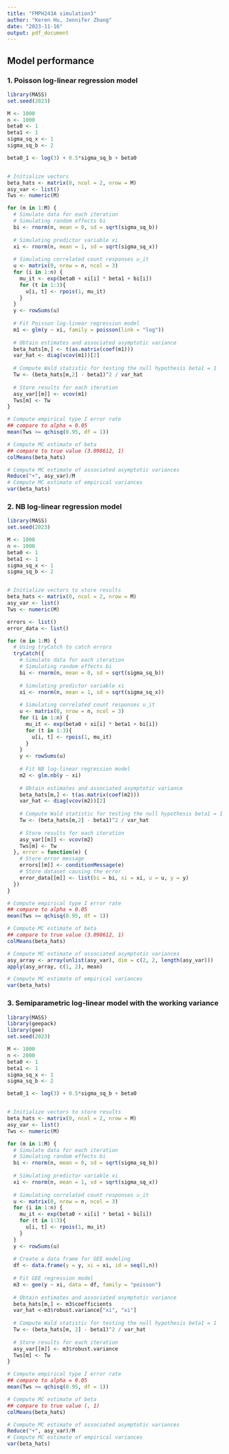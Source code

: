 ```yaml
---
title: "FMPH243A simulation3"
author: "Keren Hu, Jennifer Zhang"
date: "2023-11-16"
output: pdf_document
---
```


## Model performance

### 1. Poisson log-linear regression model

```r
library(MASS)
set.seed(2023)

M <- 1000  
n <- 1000   
beta0 <- 1
beta1 <- 1
sigma_sq_x <- 1
sigma_sq_b <- 2

beta0_1 <- log(3) + 0.5*sigma_sq_b + beta0


# Initialize vectors
beta_hats <- matrix(0, ncol = 2, nrow = M)
asy_var <- list()
Tws <- numeric(M)

for (m in 1:M) {
  # Simulate data for each iteration
  # Simulating random effects bi
  bi <- rnorm(n, mean = 0, sd = sqrt(sigma_sq_b))
  
  # Simulating predictor variable xi
  xi <- rnorm(n, mean = 1, sd = sqrt(sigma_sq_x))
  
  # Simulating correlated count responses u_it
  u <- matrix(0, nrow = n, ncol = 3)
  for (i in 1:n) {
    mu_it <- exp(beta0 + xi[i] * beta1 + bi[i])
    for (t in 1:3){
      u[i, t] <- rpois(1, mu_it)
    }
  }
  y <- rowSums(u)
  
  # Fit Poisson log-linear regression model
  m1 <- glm(y ~ xi, family = poisson(link = "log"))
  
  # Obtain estimates and associated asymptotic variance
  beta_hats[m,] <- t(as.matrix(coef(m1)))
  var_hat <- diag(vcov(m1))[2]
  
  # Compute Wald statistic for testing the null hypothesis beta1 = 1
  Tw <- (beta_hats[m,2] - beta1)^2 / var_hat
  
  # Store results for each iteration
  asy_var[[m]] <- vcov(m1)
  Tws[m] <- Tw
}

# Compute empirical type I error rate
## compare to alpha = 0.05
mean(Tws >= qchisq(0.95, df = 1))

# Compute MC estimate of beta
## compare to true value (3.098612, 1)
colMeans(beta_hats)

# Compute MC estimate of associated asymptotic variances
Reduce("+", asy_var)/M
# Compute MC estimate of empirical variances
var(beta_hats)
```

### 2. NB log-linear regression model

```r
library(MASS)
set.seed(2023)

M <- 1000  
n <- 1000   
beta0 <- 1
beta1 <- 1
sigma_sq_x <- 1
sigma_sq_b <- 2


# Initialize vectors to store results
beta_hats <- matrix(0, ncol = 2, nrow = M)
asy_var <- list()
Tws <- numeric(M)

errors <- list()
error_data <- list()

for (m in 1:M) {
  # Using tryCatch to catch errors
  tryCatch({
    # Simulate data for each iteration
    # Simulating random effects bi
    bi <- rnorm(n, mean = 0, sd = sqrt(sigma_sq_b))
  
    # Simulating predictor variable xi
    xi <- rnorm(n, mean = 1, sd = sqrt(sigma_sq_x))
  
    # Simulating correlated count responses u_it
    u <- matrix(0, nrow = n, ncol = 3)
    for (i in 1:n) {
      mu_it <- exp(beta0 + xi[i] * beta1 + bi[i])
      for (t in 1:3){
        u[i, t] <- rpois(1, mu_it)
      }
    }
    y <- rowSums(u)
  
    # Fit NB log-linear regression model
    m2 <- glm.nb(y ~ xi)
  
    # Obtain estimates and associated asymptotic variance
    beta_hats[m,] <- t(as.matrix(coef(m2)))
    var_hat <- diag(vcov(m2))[2]
  
    # Compute Wald statistic for testing the null hypothesis beta1 = 1
    Tw <- (beta_hats[m,2] - beta1)^2 / var_hat
  
    # Store results for each iteration
    asy_var[[m]] <- vcov(m2)
    Tws[m] <- Tw
  }, error = function(e) {
    # Store error message
    errors[[m]] <- conditionMessage(e)
    # Store dataset causing the error
    error_data[[m]] <- list(bi = bi, xi = xi, u = u, y = y)
  })
}

# Compute empirical type I error rate
## compare to alpha = 0.05
mean(Tws >= qchisq(0.95, df = 1))

# Compute MC estimate of beta
## compare to true value (3.098612, 1)
colMeans(beta_hats)

# Compute MC estimate of associated asymptotic variances
asy_array <- array(unlist(asy_var), dim = c(2, 2, length(asy_var)))
apply(asy_array, c(1, 2), mean)

# Compute MC estimate of empirical variances
var(beta_hats)
```

### 3. Semiparametric log-linear model with the working variance

```r
library(MASS)
library(geepack)
library(gee)
set.seed(2023)

M <- 1000  
n <- 2000   
beta0 <- 1
beta1 <- 1
sigma_sq_x <- 1
sigma_sq_b <- 2

beta0_1 <- log(3) + 0.5*sigma_sq_b + beta0


# Initialize vectors to store results
beta_hats <- matrix(0, ncol = 2, nrow = M)
asy_var <- list()
Tws <- numeric(M)

for (m in 1:M) {
  # Simulate data for each iteration
  # Simulating random effects bi
  bi <- rnorm(n, mean = 0, sd = sqrt(sigma_sq_b))
  
  # Simulating predictor variable xi
  xi <- rnorm(n, mean = 1, sd = sqrt(sigma_sq_x))
  
  # Simulating correlated count responses u_it
  u <- matrix(0, nrow = n, ncol = 3)
  for (i in 1:n) {
    mu_it <- exp(beta0 + xi[i] * beta1 + bi[i])
    for (t in 1:3){
      u[i, t] <- rpois(1, mu_it)
    }
  }
  y <- rowSums(u)
  
  # Create a data frame for GEE modeling
  df <- data.frame(y = y, xi = xi, id = seq(1,n))
  
  # Fit GEE regression model
  m3 <- gee(y ~ xi, data = df, family = "poisson")
  
  # Obtain estimates and associated asymptotic variance
  beta_hats[m,] <- m3$coefficients
  var_hat <-m3$robust.variance["xi", "xi"]
  
  # Compute Wald statistic for testing the null hypothesis beta1 = 1
  Tw <- (beta_hats[m, 2] - beta1)^2 / var_hat
  
  # Store results for each iteration
  asy_var[[m]] <- m3$robust.variance
  Tws[m] <- Tw
}
```
```r
# Compute empirical type I error rate
## compare to alpha = 0.05
mean(Tws >= qchisq(0.95, df = 1))

# Compute MC estimate of beta
## compare to true value (, 1)
colMeans(beta_hats)

# Compute MC estimate of associated asymptotic variances
Reduce("+", asy_var)/M
# Compute MC estimate of empirical variances
var(beta_hats)
```

